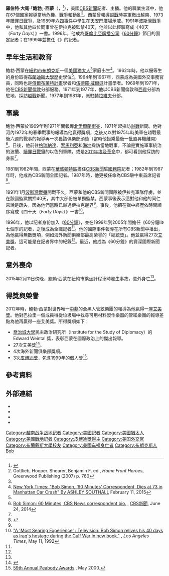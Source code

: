 {{Infobox person
| image = 
| name         = 羅伯特·大衛·「鮑勃」·西蒙<br>Robert Simon
| birth_name   = 羅伯特·大衛·西蒙<br>Robert David Simon
| birth_date   = {{birth date|1941|05|29}}
| birth_place  = {{USA}}[[紐約州|紐約州]][[紐約市|紐約市]][[布朗克斯|布朗克斯]]
| death_date   = {{death date and age|2015|02|11|1941|05|29}}
| death_place  = {{USA}}紐約州紐約市[[曼哈頓|曼哈頓]]
| credits      = 《[[60分鐘|60分鐘]]》（1996–2015）
| nationality  = {{USA}}
| ethnicity    = [[美國猶太人|美國猶太人]]<ref name=JewTelegraphOrdeal>[http://www.jta.org/1991/03/06/archive/cbs-newsman-bob-simon-tells-of-ordeal-as-captured-jew Jewish Telegraph: "Cbs Newsman Bob Simon Tells of Ordeal As Captured Jew"] {{Wayback|url=http://www.jta.org/1991/03/06/archive/cbs-newsman-bob-simon-tells-of-ordeal-as-captured-jew |date=20191011044017 }} March 6, 1991</ref>
| years_active = 1969–2015
| occupation   = [[新聞記者|新聞記者]]
| spouse       = 法蘭索瓦·西蒙（Françoise Simon）
| children     = 譚雅·西蒙（Tanya Simon）
}}

'''羅伯特·大衛·'''「'''鮑勃'''」·'''西蒙'''（{{lang-en|'''Robert David''' "'''Bob'''" '''Simon'''}}，{{bd|1941年|5月29日|2015年|2月11日|catIdx=Simon, Robert}}<ref name = "CBSobituary">{{cite news | title = CBS News correspondent Bob Simon, 1941-2015 | publisher = [[CBS新聞|CBS新聞]] | url = http://www.cbsnews.com/news/cbs-news-correspondent-bob-simon-1941-2015/ | date = 2015-02-11 | accessdate = 2015-02-12 | language = en | archive-date = 2021-03-04 | archive-url = https://web.archive.org/web/20210304154041/https://www.cbsnews.com/news/cbs-news-correspondent-bob-simon-1941-2015/ | dead-url = no }}</ref>），美國[[CBS新聞|CBS新聞]]記者、主播。他的職業生涯中，他在67個國家報導當地危機、戰爭和動亂<ref name=Gottlieb>Gottlieb, Hooper. Shearer, Benjamin F. ed., ''Home Front Heroes'', Greenwood Publishing (2007) p. 760</ref>。西蒙曾報導[[越戰|越戰]]時美軍撤出越南、1973年[[贖罪日戰爭|贖罪日戰爭]]，及1989年[[六四事件|六四事件]]中學生在[[天安門廣場|天安門廣場]]示威。1991年[[波斯灣戰爭|波斯灣戰爭]]中，他和其他四位同事曾在伊拉克被監禁40天，他並以此經驗寫成《40天（''Forty Days''）》一書。1996年，他成為[[哥倫比亞廣播公司|哥倫比亞廣播公司]]《[[60分鐘|60分鐘]]》節目的固定記者；在1999年並擔任《{{link-en|60分鐘II|60 Minutes II}}》的記者。

== 早年生活和教育 ==
鮑勃·西蒙在[[紐約市|紐約市]][[布朗克斯|布朗克斯]]一個[[美國猶太人|美國猶太人]]<ref name=JewTelegraphOrdeal/>家庭出生<ref name= NYTObit>[http://www.nytimes.com/2015/02/12/nyregion/bob-simon-cbs-correspondent-is-killed-in-manhattan-car-crash.html?_r=1 New York Times: "Bob Simon, ‘60 Minutes’ Correspondent, Dies at 73 in Manhattan Car Crash" By ASHLEY SOUTHALL] {{Wayback|url=http://www.nytimes.com/2015/02/12/nyregion/bob-simon-cbs-correspondent-is-killed-in-manhattan-car-crash.html?_r=1 |date=20191013012431 }} February 11, 2015</ref>。1962年時，他以優等生的身份取得[[布蘭迪斯大學|布蘭迪斯大學]]歷史學位<ref name= NYTObit />。1964年到1967年，西蒙成為美國外交事務官員，同時也是[[傅爾布萊特計畫|傅爾布萊特計畫]]學者和[[伍德羅·威爾遜|伍德羅·威爾遜]]計畫學者。1969年到1971年，他在[[CBS新聞|CBS新聞]][[倫敦|倫敦]]分部服務。1971年到1977年，他以CBS新聞倫敦和[[胡志明市|西貢]]分部為駐地，採訪[[越戰|越戰]]新聞。1977年到1981年，派駐[[特拉維夫|特拉維夫]]分部。

== 事業 ==
鮑勃·西蒙於1969年到1971年間報導[[北愛爾蘭問題|北愛爾蘭衝突]]，1971年起採訪[[越戰|越戰]]新聞。他對河內1972年的春季戰事的報導為他贏得{{link-en|海外新聞俱樂部|Overseas Press Club}}獎項，之後又以對1975年時美軍在越戰最後六週的戰事的報導再一次獲該俱樂部頒獎（當時他搭乘最後一批直昇機離開）<ref name=Simon>[http://www.cbsnews.com/team/bob-simon/ Bob Simon: 60 Minutes, CBS News correspondent bio.] {{Wayback|url=http://www.cbsnews.com/team/bob-simon/ |date=20181008144336 }}, [[CBS新聞|CBS新聞]], June 24, 2014</ref>。日後，他前往[[格瑞納達|格瑞納達]]、[[索馬利亞|索馬利亞]]和[[海地|海地]]採訪當地戰事。不論是實施軍事統治的波蘭、[[贖罪日戰爭|贖罪日戰爭]]的以色列軍隊，或是[[2011年埃及革命|2011年埃及革命]]中，都可看到他採訪的身影<ref name=Simon/>。

1981到1982年間，西蒙在[[華盛頓特區|華盛頓特區]]擔任[[CBS新聞|CBS新聞]]駐[[美國國務院|國務院]]記者；1982年到1987年時，他成為CBS新聞全國記者。1987年時，他更被任命為CBS駐中東首席記者<ref>{{cite web | title = Bob Simon | url = http://www.cbsnews.com/stories/1999/01/04/60II/main26916.shtml | date = 2014-06-24 | publisher = [[CBS新聞|CBS新聞]] | accessdate = 2015-02-12 | language = en | archive-date = 2013-06-23 | archive-url = https://web.archive.org/web/20130623054516/http://www.cbsnews.com/stories/1999/01/04/60ii/main26916.shtml | dead-url = no }}</ref>。

1991年1月[[波斯灣戰爭|波斯灣戰爭]]開戰不久，西蒙和他的CBS新聞團隊被伊拉克軍隊俘虜，並在該國監獄關押40天，其中大部份被單獨監禁。西蒙事後表示這對他和他的同仁來說是疏失，因為他們當時已越過伊拉克邊界<ref name=Gottlieb/>。事後，他把在獄中經歷依時間順序寫成《四十天（''Forty Days''）》一書<ref name=book>[http://articles.latimes.com/1992-05-11/entertainment/ca-1182_1_gulf-war "A 'Most Searing Experience' : Television: Bob Simon relives his 40 days as Iraq's hostage during the Gulf War in new book."] {{Wayback|url=http://articles.latimes.com/1992-05-11/entertainment/ca-1182_1_gulf-war |date=20150214141116 }}, ''Los Angeles Times'', May 11, 1992</ref>。

1996年，他以記者身份加入《[[60分鐘|60分鐘]]》，並在1999年到2005年間擔任《60分鐘II》七個季的記者，之後成為全職記者<ref name=Simon />。他的國際事件報導在所有CBS新聞中播出，為他贏得無數獎項，例如海外新聞俱樂部最高榮譽的「總統獎」。他並贏得27次[[艾美獎|艾美獎]]，這可能是在記者界中的紀錄<ref name=Simon/>。最近，他成為《60分鐘》的資深國際新聞記者。

== 意外喪命 ==
2015年2月11日傍晚，鮑勃·西蒙在紐約市乘坐計程車時發生事故，意外身亡<ref name = "CBSobituary" />。

== 得獎與榮譽 ==
2012年時，鮑勃·西蒙對世界唯一[[中部非洲|中非]]的全黑人管絃樂團的報導為他贏得一座[[艾美獎|艾美獎]]。他對巴拉圭一個成員得從垃圾場中找尋可用材料製作樂器的管絃樂團的報導差點為他再贏得一座艾美獎。所得獎項如下：
* [[喬治城大學|喬治城大學]]民主政治研究所（Institute for the Study of Diplomacy）的Edward Weintal 獎，表彰西蒙在國際政治上的傑出報導。
* 27次艾美獎<ref>{{Cite web |url=http://www.foxnews.com/entertainment/2015/02/12/cbs-news-correspondent-bob-simon-killed-in-car-crash/ |title=存档副本 |access-date=2015-02-12 |archive-url=https://web.archive.org/web/20150212043846/http://www.foxnews.com/entertainment/2015/02/12/cbs-news-correspondent-bob-simon-killed-in-car-crash/ |archive-date=2015-02-12 |dead-url=yes }}</ref>。
* 4次海外新聞俱樂部獎項。
* 3次[[皮博迪獎|皮博迪獎]]，包含1999年的個人獎<ref>[http://www.peabodyawards.com/award-profile/personal-award-bob-simon 59th Annual Peabody Awards] {{Wayback|url=http://www.peabodyawards.com/award-profile/personal-award-bob-simon |date=20210227223002 }}, May 2000.</ref>。

== 參考資料 ==
{{reflist}}

== 外部連結 ==
*{{C-SPAN|bobsimon}}
*{{Charlie Rose view|2515}}
*{{IMDb name|0800082}}
*{{Worldcat id|lccn-n92-9602}}

{{Authority control}}
{{DEFAULTSORT: Simon, Bob}}
[[Category:越南战争战地记者|Category:越南战争战地记者]]
[[Category:美國記者|Category:美國記者]]
[[Category:美國猶太人|Category:美國猶太人]]
[[Category:美國戰地記者|Category:美國戰地記者]]
[[Category:皮博迪獎得主|Category:皮博迪獎得主]]
[[Category:美国外交官|Category:美国外交官]]
[[Category:布蘭戴斯大學校友|Category:布蘭戴斯大學校友]]
[[Category:美國车祸身亡者|Category:美國车祸身亡者]]
[[Category:布朗克斯人|Category:布朗克斯人]]
[[Category:傅爾布萊特學者|Bob]]